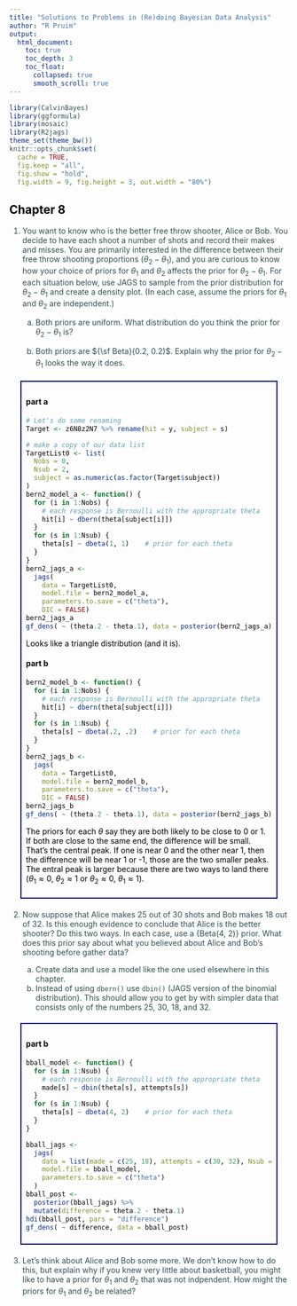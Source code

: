```yaml
---
title: "Solutions to Problems in (Re)doing Bayesian Data Analysis"
author: "R Pruim"
output: 
  html_document: 
    toc: true
    toc_depth: 3
    toc_float:
      collapsed: true
      smooth_scroll: true
---
```


<style>

body{
  color: darkslategray;
}

h1, h2, h3, h4 {
  color: black;
}

.solution{
  border: 2px solid navy;
  color: black;
  margin: 20px;
  padding: 8px;
  size: larger;
} 
</style>

```r
library(CalvinBayes)
library(ggformula)
library(mosaic)
library(R2jags)
theme_set(theme_bw())
knitr::opts_chunk$set(
  cache = TRUE,
  fig.keep = "all",
  fig.show = "hold",
  fig.width = 9, fig.height = 3, out.width = "80%")
```

## Chapter 8


<!-- Exercise 8.4. [Purpose: Explore the prior on a difference of parameters implied from the priors on the individual parameters.] -->

1. You want to know who is the better free throw shooter, Alice or Bob.
You decide to have each shoot a number of shots and record their makes 
and misses. You are primarily interested in the difference between their
free throw shooting proportions ($\theta_2 - \theta_1$), and you are curious
to know how your choice of priors for $\theta_1$ and $\theta_2$ affects the
prior for $\theta_2 - \theta_1$.  For each situation below, use JAGS to 
sample from the prior distribution for $\theta_2 - \theta_1$ and create 
a density plot.  (In each case, assume the priors for $\theta_1$ and 
$\theta_2$ are independent.)

    a. Both priors are uniform.  What distribution do you think the 
    prior for $\theta_2 - \theta_1$ is?
    
    b. Both priors are ${\sf Beta}(0.2, 0.2)$.  Explain why the prior 
    for $\theta_2 - \theta_1$ looks the way it does.
    
<div class = "solution">

#### part a {-}

```r
# Let's do some renaming
Target <- z6N8z2N7 %>% rename(hit = y, subject = s)

# make a copy of our data list
TargetList0 <- list(
  Nobs = 0,  
  Nsub = 2,
  subject = as.numeric(as.factor(Target$subject))
)
bern2_model_a <- function() {
  for (i in 1:Nobs) {
    # each response is Bernoulli with the appropriate theta
    hit[i] ~ dbern(theta[subject[i]])  
  }
  for (s in 1:Nsub) {
    theta[s] ~ dbeta(1, 1)    # prior for each theta
  }
}
bern2_jags_a <-
  jags(
    data = TargetList0,
    model.file = bern2_model_a,
    parameters.to.save = c("theta"),
    DIC = FALSE)
bern2_jags_a
gf_dens( ~ (theta.2 - theta.1), data = posterior(bern2_jags_a))
```

Looks like a triangle distribution (and it is).

#### part b {-}

```r
bern2_model_b <- function() {
  for (i in 1:Nobs) {
    # each response is Bernoulli with the appropriate theta
    hit[i] ~ dbern(theta[subject[i]])  
  }
  for (s in 1:Nsub) {
    theta[s] ~ dbeta(.2, .2)    # prior for each theta
  }
}
bern2_jags_b <-
  jags(
    data = TargetList0,
    model.file = bern2_model_b,
    parameters.to.save = c("theta"),
    DIC = FALSE)
bern2_jags_b
gf_dens( ~ (theta.2 - theta.1), data = posterior(bern2_jags_b))
```

The priors for each $\theta$ say they are both likely to be close to 0 or 1.  If both are close to the same end, the difference will be small.  That's the central
peak.  If one is near 0 and the other near 1, then the difference will be near 
1 or -1, those are the two smaller peaks.  The entral peak is larger because there 
are two ways to land there 
($\theta_1 \approx 0$, $\theta_2 \approx 1$ or 
$\theta_2 \approx 0$, $\theta_1 \approx 1$).


</div>



2. Now suppose that Alice makes 25 out of 30 shots and Bob makes 18 out of 32.
Is this enough evidence to conclude that Alice is the better shooter?
Do this two ways.
In each case, use a {\sf Beta(4, 2)} prior.  What does this prior say about
what you believed about Alice and Bob's shooting before gather data?

    a. Create data and use a model like the one used elsewhere in this chapter.
    b. Instead of using `dbern()` use `dbin()` (JAGS version of the binomial distribution).  This should allow you to get by with simpler data that consists
    only of the numbers 25, 30, 18, and 32.

<div class = "solution">
#### part b {-}

```r
bball_model <- function() {
  for (s in 1:Nsub) {
    # each response is Bernoulli with the appropriate theta
    made[s] ~ dbin(theta[s], attempts[s])  
  }
  for (s in 1:Nsub) {
    theta[s] ~ dbeta(4, 2)    # prior for each theta
  }
}

bball_jags <- 
  jags(
    data = list(made = c(25, 18), attempts = c(30, 32), Nsub = 2),
    model.file = bball_model,
    parameters.to.save = c("theta")
  )
bball_post <-
  posterior(bball_jags) %>% 
  mutate(difference = theta.2 - theta.1)
hdi(bball_post, pars = "difference")
gf_dens( ~ difference, data = bball_post)
```
</div>

3. Let's think about Alice and Bob some more.
We don't know how to do this, but explain why if you knew very little about
basketball, you might like to have a prior for $\theta_1$ and $\theta_2$ 
that was not indpendent. 
How might the priors for $\theta_1$ and $\theta_2$ be related?
